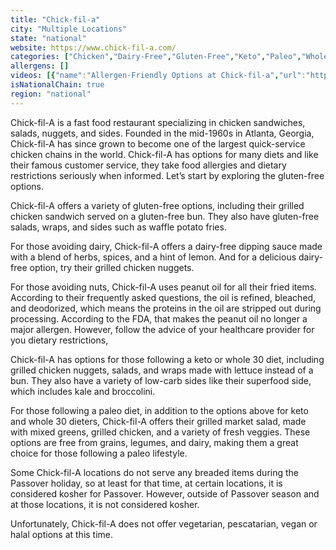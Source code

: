 ```yaml
---
title: "Chick-fil-a"
city: "Multiple Locations"
state: "national"
website: https://www.chick-fil-a.com/
categories: ["Chicken","Dairy-Free","Gluten-Free","Keto","Paleo","Whole30"]
allergens: []
videos: [{"name":"Allergen-Friendly Options at Chick-fil-a","url":"https://www.youtube.com/watch?v=alqVsruR60U"}]
isNationalChain: true
region: "national"
---
```

Chick-fil-A is a fast food restaurant specializing in chicken sandwiches, salads, nuggets, and sides. Founded in the mid-1960s in Atlanta, Georgia, Chick-fil-A has since grown to become one of the largest quick-service chicken chains in the world. Chick-fil-A has options for many diets and like their famous customer service, they take food allergies and dietary restrictions seriously when informed. Let’s start by exploring the gluten-free options.

Chick-fil-A offers a variety of gluten-free options, including their grilled chicken sandwich served on a gluten-free bun. They also have gluten-free salads, wraps, and sides such as waffle potato fries.

For those avoiding dairy, Chick-fil-A offers a dairy-free dipping sauce made with a blend of herbs, spices, and a hint of lemon. And for a delicious dairy-free option, try their grilled chicken nuggets.

For those avoiding nuts, Chick-fil-A uses peanut oil for all their fried items. According to their frequently asked questions, the oil is refined, bleached, and deodorized, which means the proteins in the oil are stripped out during processing. According to the FDA, that makes the peanut oil no longer a major allergen. However, follow the advice of your healthcare provider for you dietary restrictions,

Chick-fil-A has options for those following a keto or whole 30 diet, including grilled chicken nuggets, salads, and wraps made with lettuce instead of a bun. They also have a variety of low-carb sides like their superfood side, which includes kale and broccolini.

For those following a paleo diet, in addition to the options above for keto and whole 30 dieters, Chick-fil-A offers their grilled market salad, made with mixed greens, grilled chicken, and a variety of fresh veggies. These options are free from grains, legumes, and dairy, making them a great choice for those following a paleo lifestyle.

Some Chick-fil-A locations do not serve any breaded items during the Passover holiday, so at least for that time, at certain locations, it is considered kosher for Passover. However, outside of Passover season and at those locations, it is not considered kosher.

Unfortunately, Chick-fil-A does not offer vegetarian, pescatarian, vegan or halal options at this time.
